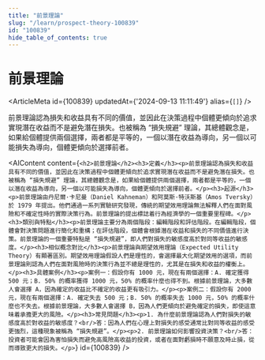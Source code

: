 ```yaml
---
title: "前景理論"
slug: "/learn/prospect-theory-100839"
id: "100839"
hide_table_of_contents: true
---
```



# 前景理論

<ArticleMeta id={100839} updatedAt={'2024-09-13 11:11:49'} alias={`[]`} />
<div className='border-solid border-b border-t-0 my-4 border-[var(--ifm-color-gray-300)]' />

前景理論認為損失和收益具有不同的價值，並因此在決策過程中個體更傾向於追求實現潛在收益而不是避免潛在損失。也被稱為 “損失規避” 理論，其總體觀念是，如果給個體提供兩個選擇，兩者都是平等的，一個以潛在收益為導向，另一個以可能損失為導向，個體更傾向於選擇前者。

<AIContent content={`<h2>前景理論</h2><h3>定義</h3><p>前景理論認為損失和收益具有不同的價值，並因此在決策過程中個體更傾向於追求實現潛在收益而不是避免潛在損失。也被稱為 “損失規避” 理論，其總體觀念是，如果給個體提供兩個選擇，兩者都是平等的，一個以潛在收益為導向，另一個以可能損失為導向，個體更傾向於選擇前者。</p><h3>起源</h3><p>前景理論由丹尼爾·卡尼曼（Daniel Kahneman）和阿莫斯·特沃斯基（Amos Tversky）於 1979 年提出。他們通過一系列實驗研究發現，傳統的期望效用理論無法解釋人們在面對風險和不確定性時的實際決策行為。前景理論的提出標誌着行為經濟學的一個重要里程碑。</p><h3>類別與特點</h3><p>前景理論主要分為兩個階段：編輯階段和評估階段。在編輯階段，個體會對決策問題進行簡化和重構；在評估階段，個體會根據潛在收益和損失的不同價值進行決策。前景理論的一個重要特點是 “損失規避”，即人們對損失的敏感度高於對同等收益的敏感度。</p><h3>相似概念對比</h3><p>前景理論與期望效用理論（Expected Utility Theory）有顯著區別。期望效用理論假設人們是理性的，會選擇最大化期望效用的選項，而前景理論則認為人們在面對風險時的決策行為並不總是理性的，尤其是在損失和收益的權衡上。</p><h3>具體案例</h3><p>案例一：假設你有 1000 元，現在有兩個選擇：A. 確定獲得 500 元；B. 50% 的概率獲得 1000 元，50% 的概率什麼也得不到。根據前景理論，大多數人會選擇 A，因為確定的收益比不確定的收益更有吸引力。</p><p>案例二：假設你有 2000 元，現在有兩個選擇：A. 確定失去 500 元；B. 50% 的概率失去 1000 元，50% 的概率什麼也不失去。根據前景理論，大多數人會選擇 B，因為人們更傾向於避免確定的損失，即使這意味着承擔更大的風險。</p><h3>常見問題</h3><p>1. 為什麼前景理論認為人們對損失的敏感度高於對收益的敏感度？<br/>答：因為人們在心理上對損失的感受通常比對同等收益的感受更強烈，這種現象被稱為 “損失規避”。</p><p>2. 前景理論如何影響投資決策？<br/>答：投資者可能會因為害怕損失而避免高風險高收益的投資，或者在面對虧損時不願意及時止損，從而導致更大的損失。</p>`} id={100839} />
